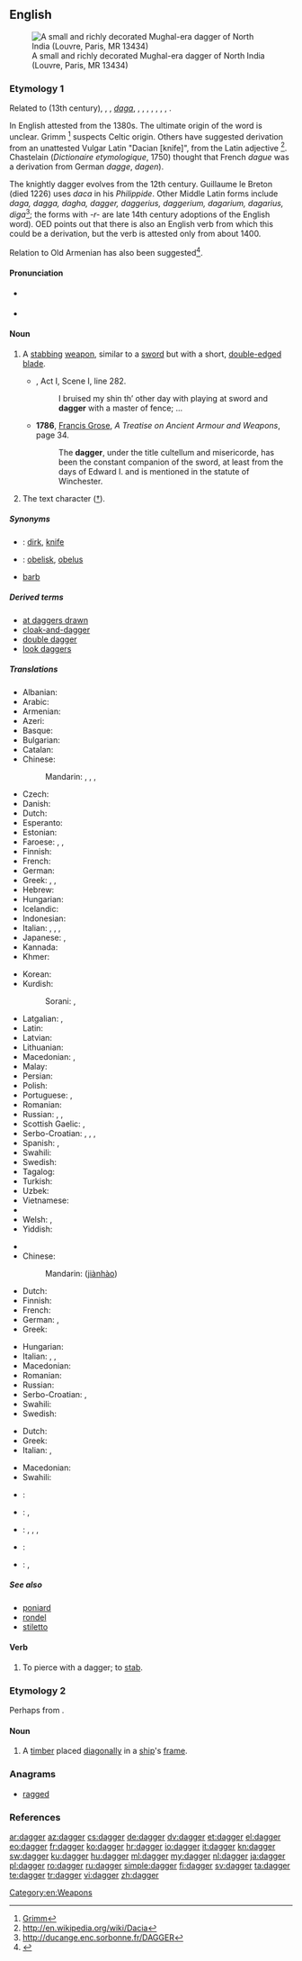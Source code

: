 ==English==
{{wikipedia|dab=dagger (disambiguation)|dagger|lang=en}}
[[Image:Dagger_India_Louvre_MR13434.jpg|thumb|A small and richly decorated Mughal-era dagger of North India (Louvre, Paris, MR 13434)]]

===Etymology 1===
Related to {{etyl|fro|-}} {{term|dague|lang=fro}} (13th century),  {{etyl|oc|-}}, {{etyl|it|-}},  {{etyl|es|-}} ''[[daga]]'', {{etyl|de|-}} {{term|Degen|lang=de}}, {{etyl|gml|-}} {{term|dagge||knife's point|lang=gml}}, {{etyl|non|-}} {{term|daggardr|lang=non}}, {{etyl|cy|-}} {{term|dager|lang=cy}}, {{term|dagr|lang=cy}}, {{etyl|br|-}} {{term|dac|lang=br}}, {{etyl|sq|-}} {{term|thikë||a knife, dagger|lang=sq}},  {{term|thek||to stab, to pierce with a sharp object|lang=sq}}.

In English attested from the 1380s.
The ultimate origin of the word is unclear. Grimm <ref>[http://germazope.uni-trier.de:8080/Projekte/WBB2009/DWB/wbgui_py?lemid=GM03434 Grimm]{{dead link}}</ref> suspects Celtic origin.
Others have suggested derivation from an unattested Vulgar Latin {{recons|daca|lang=VL.|sc=Latn}} "Dacian [knife]", from the Latin adjective {{term|dacus|dācus|lang=la}}<ref>http://en.wikipedia.org/wiki/Dacia</ref>. Chastelain (''Dictionaire etymologique'', 1750) thought that French ''dague'' was a derivation from German ''dagge'', ''dagen'').

The knightly dagger evolves from the 12th century. Guillaume le Breton (died 1226) uses ''daca'' in his ''Philippide''. Other Middle Latin forms include ''daga, dagga, dagha, dagger, daggerius, daggerium, dagarium, dagarius, diga''<ref>http://ducange.enc.sorbonne.fr/DAGGER</ref>; the forms with ''-r-'' are late 14th century adoptions of the English word).
OED points out that there is also an English verb {{term|dag||to stab|lang=en}} from which this could be a derivation, but the verb is attested only from about 1400.

Relation to Old Armenian {{term|դակու|tr=daku||adze, axe|lang=xcl}} has also been suggested<ref>{{R:xcl:Martirosyan|page=232}}</ref>.

====Pronunciation====
* {{a|UK}} {{IPA|/ˈdægə(ɹ)/}}
* {{rhymes|æɡə(r)}}

====Noun====
{{en-noun}}

# {{context|weapon}}  A [[stab]]bing [[weapon]], similar to a [[sword]] but with a short, [[double-edged]] [[blade]].
#* {{RQ:Shakespeare Wives}}, Act I, Scene I, line 282.
#*: I bruised my shin th’ other day with playing at sword and '''dagger''' with a master of fence; ...
#* '''1786''', [[w:Francis Grose|Francis Grose]], ''A Treatise on Ancient Armour and Weapons'', page 34.
#*: The '''dagger''', under the title cultellum and misericorde, has been the constant companion of the sword, at least from the days of Edward I. and is mentioned in the statute of Winchester.
# The text character ([[†]]).

=====Synonyms=====
* {{qualifier|stabbing weapon}}: [[dirk]], [[knife]]
* {{qualifier|text character}}: [[obelisk]], [[obelus]]
* {{qualifier|anything that causes pain like a dagger}} [[barb]]

=====Derived terms=====
* [[at daggers drawn]]
* [[cloak-and-dagger]]
* [[double dagger]]
* [[look daggers]]

=====Translations=====
{{trans-top|a stabbing weapon}}
* Albanian: {{t-|sq|kamë|f}}
* Arabic: {{t-|ar|خنجر|m|tr=xanjar|sc=Arab}}
* Armenian: {{t-|hy|դաշույն|tr=dašuyn|sc=Armn}}
* Azeri: {{t+|az|xəncər}}
* Basque: {{t-|eu|sastagai}}
* Bulgarian: {{t+|bg|кама|f|tr=kama}}
* Catalan: {{t-|ca|daga|f}}
* Chinese:
*: Mandarin: {{t|cmn|短劍|sc=Hani}}, {{t|cmn|短剑|tr=duǎnjiàn|sc=Hani}}, {{t|cmn|匕首|tr=bǐshǒu|sc=Hani}}, {{t|cmn|短刀|tr=duǎndāo|sc=Hani}}
* Czech: {{t+|cs|dýka|f}}
* Danish: {{t-|da|dolk|c}}
* Dutch: {{t+|nl|dolk|m}}
* Esperanto: {{t-|eo|ponardo}}
* Estonian: {{t-|et|pistoda}}
* Faroese: {{t|fo|slíðraknívur|m}}, {{t|fo|dolkur|m}}, {{t|fo|daggari|m}}
* Finnish: {{t+|fi|tikari}}
* French: {{t+|fr|poignard|m}}
* German: {{t+|de|Dolch|m}}
* Greek: {{t+|el|στιλέτο|n|tr=stiléto}}, {{t+|el|εγχειρίδιο|n|tr=encheirídio}}, {{t+|el|ξιφίδιο|n|tr=xifídio}}
* Hebrew: {{t+|he|פגיון|m|tr=pigyon}}
* Hungarian: {{t+|hu|tőr}}
* Icelandic: {{t-|is|rýtingur|m}}
* Indonesian: {{t+|id|belati}}
* Italian: {{t-|it|daga|f}}, {{t+|it|pugnale|m}}, {{t+|it|stiletto|m}}, {{t+|it|misericordia|f}}
* Japanese: {{t+|ja|短剣|tr=たんけん, tanken|sc=Jpan}}, {{t+|ja|短刀|tr=たんとう, tantō|sc=Jpan}}
* Kannada: {{t+|kn|ಬಾಕು|tr=bāku|sc=Knda}}
* Khmer: {{t-|km|កាំបិតស្នៀត|tr=kambət sniet|sc=Khmr}}
{{trans-mid}}
* Korean: {{t+|ko|단검|tr=dangeom|sc=Kore}}
* Kurdish:
*: Sorani: {{t+|ku|ده‌بان|tr=deban|sc=ku-Arab}}, {{t+|ku|خه‌نجه‌ر|tr=xencer|sc=ku-Arab}}
* Latgalian: {{tø|ltg|tutyns|m}}, {{tø|ltg|mylyns|m}}
* Latin: {{t-|la|pugio|m}}
* Latvian: {{t-|lv|duncis}}
* Lithuanian: {{t-|lt|peilis|m}}
* Macedonian: {{t-|mk|бодеж|m|tr=bódež}}, {{t-|mk|кама|f|tr=káma}}
* Malay: {{t-|ms|belati}}
* Persian: {{t+|fa|خنجر|tr=xanjar|sc=fa-Arab}}
* Polish: {{t+|pl|sztylet|m}}
* Portuguese: {{t+|pt|adaga|f}}, {{t+|pt|punhal|m}}
* Romanian: {{t-|ro|pumnal|n}}
* Russian: {{t+|ru|кинжал|m|tr=kinžál}}, {{t+|ru|стилет|m|tr=stilét|sc=Cyrl}} {{qualifier|stiletto}}, {{t+|ru|кортик|m|tr=kórtik|sc=Cyrl}} {{qualifier|dirk}}
* Scottish Gaelic: {{t-|gd|biodag|f}}, {{t-|gd|cuinnsear|m}}
* Serbo-Croatian: {{t-|sh|bodež|m}}, {{t-|sh|бодеж|m}}, {{t-|sh|kama|f}}, {{t-|sh|кама|f}}
* Spanish: {{t+|es|daga|f}}, {{t+|es|puñal|m}}
* Swahili: {{t-|sw|jambia}}
* Swedish: {{t+|sv|dolk|c}}
* Tagalog: {{t-|tl|punyal}}
* Turkish: {{t+|tr|hançer}}
* Uzbek: {{t-|uz|xanjar}}
* Vietnamese: {{t+|vi|dao găm}}
* {{trreq|vo}}
* Welsh: {{t-|cy|bidog|m|f}}, {{t-|cy|bidogau|p}}
* Yiddish: {{t-|yi|דאַגער|m|tr=dʼagʻre|sc=Hebr}}
{{trans-bottom}}

{{trans-top|a text character}}
* {{trreq|hy}}
* Chinese:
*: Mandarin: {{zh-ts|[[劍]][[號]]|[[剑]][[号]]}} ([[jiàn]][[hào]])
* Dutch: {{t+|nl|kruis|n}}
* Finnish: {{t+|fi|risti}}
* French: {{t+|fr|croix|f}}
* German: {{t+|de|Kreuz|n}}, {{t-|de|Totenkreuz|n}}
* Greek: {{t+|el|οβελίσκος|m|tr=ovelískos}}
{{trans-mid}}
* Hungarian: {{t+|hu|kereszt}}
* Italian: {{t+|it|croce}}, {{t-|it|daga}}, {{t-|it|coniugazione hermitiana}}
* Macedonian: {{t-|mk|крст|m|tr=k'rst}}
* Romanian: {{t-|ro|semn de carte|n}}
* Russian: {{t+|ru|крестик|m|tr=kr'éstik}}
* Serbo-Croatian: {{t-|sh|križ}}, {{t-|sh|krst}}
* Swahili: {{t+|sw|nyambuo}}
* Swedish: {{t+|sv|kors|n}}
{{trans-bottom}}

{{trans-top|anything that causes pain like a dagger}}
* Dutch: {{t+|nl|dolk|m}}
* Greek: {{t+|el|σφάχτης|m|tr=sfáchtis|sc=Grek}}
* Italian: {{t-|it|arma bianca|f}}, {{t+|it|coltello|m}}
{{trans-mid}}
* Macedonian: {{t-|mk|бодеж|m|tr=bódež}}
* Swahili: {{t+|sw|nyambuo}}
{{trans-bottom}}

{{checktrans-top}}
* {{ttbc|ia}}: {{t-|ia|daga}}
* {{ttbc|ko}}: {{t+|ko|단검|tr=dangeom|sc=Kore}}, {{t-|ko|회검|tr=hoegeom|sc=Kore}}
{{trans-mid}}
* {{ttbc|ku}}: {{t+|ku|xencer}} {{f}}, {{t+|ku|qeme}}, {{t+|ku|deban}}, {{t+|ku|kahûr}}
* {{ttbc|lt}}: {{t-|lt|durklas|m}}
* {{ttbc|es}}: {{t+|es|puñal|m}}, {{t+|es|daga|f}}
{{trans-bottom}}

=====See also=====
* [[poniard]]
* [[rondel]]
* [[stiletto]]

====Verb====
{{en-verb}}

# To pierce with a dagger; to [[stab]].

===Etymology 2===
Perhaps from {{term|diagonal}}.

====Noun====
{{en-noun}}

# A [[timber]] placed [[diagonal]]ly in a [[ship]]'s [[frame]].
#: {{rfquotek|Knight}}

===Anagrams===
* [[ragged#English|ragged]]

===References===
<references/>

[[Category:en:Weapons]]

[[ar:dagger]]
[[az:dagger]]
[[cs:dagger]]
[[de:dagger]]
[[dv:dagger]]
[[et:dagger]]
[[el:dagger]]
[[eo:dagger]]
[[fr:dagger]]
[[ko:dagger]]
[[hr:dagger]]
[[io:dagger]]
[[it:dagger]]
[[kn:dagger]]
[[sw:dagger]]
[[ku:dagger]]
[[hu:dagger]]
[[ml:dagger]]
[[my:dagger]]
[[nl:dagger]]
[[ja:dagger]]
[[pl:dagger]]
[[ro:dagger]]
[[ru:dagger]]
[[simple:dagger]]
[[fi:dagger]]
[[sv:dagger]]
[[ta:dagger]]
[[te:dagger]]
[[tr:dagger]]
[[vi:dagger]]
[[zh:dagger]]